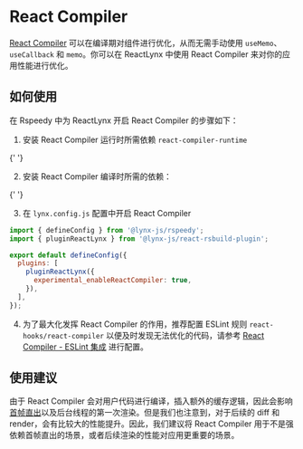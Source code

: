 
# React Compiler

[React Compiler](https://react.dev/learn/react-compiler) 可以在编译期对组件进行优化，从而无需手动使用 `useMemo`、`useCallback` 和 `memo`。你可以在 ReactLynx 中使用 React Compiler 来对你的应用性能进行优化。

## 如何使用

在 Rspeedy 中为 ReactLynx 开启 React Compiler 的步骤如下：

1. 安装 React Compiler 运行时所需依赖 `react-compiler-runtime`

{' '}
<PackageManagerTabs command="install react-compiler-runtime@rc" />

2. 安装 React Compiler 编译时所需的依赖：

{' '}
<PackageManagerTabs command="install -D @babel/core @babel/plugin-syntax-jsx @babel/plugin-syntax-typescript babel-plugin-react-compiler@rc @swc/react-compiler" />

3. 在 `lynx.config.js` 配置中开启 React Compiler

```js title="lynx.config.js"
import { defineConfig } from '@lynx-js/rspeedy';
import { pluginReactLynx } from '@lynx-js/react-rsbuild-plugin';

export default defineConfig({
  plugins: [
    pluginReactLynx({
      experimental_enableReactCompiler: true,
    }),
  ],
});
```

4. 为了最大化发挥 React Compiler 的作用，推荐配置 ESLint 规则 `react-hooks/react-compiler` 以便及时发现无法优化的代码，请参考 [React Compiler - ESLint 集成](https://react.dev/learn/react-compiler/installation#eslint-integration) 进行配置。

## 使用建议

由于 React Compiler 会对用户代码进行编译，插入额外的缓存逻辑，因此会影响[首帧直出](../guide/interaction/ifr.mdx)以及后台线程的第一次渲染。但是我们也注意到，对于后续的 diff 和 render，会有比较大的性能提升。因此，我们建议将 React Compiler 用于不是强依赖首帧直出的场景，或者后续渲染的性能对应用更重要的场景。
